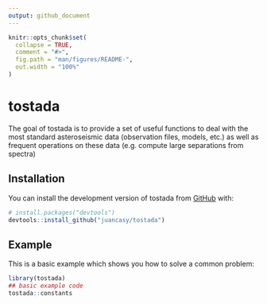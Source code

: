 ```yaml
---
output: github_document
---
```


<!-- README.md is generated from README.Rmd. Please edit that file -->

```r
knitr::opts_chunk$set(
  collapse = TRUE,
  comment = "#>",
  fig.path = "man/figures/README-",
  out.width = "100%"
)
```

# tostada

<!-- badges: start -->
<!-- badges: end -->

The goal of tostada is to provide a set of useful functions to deal with the
most standard asteroseismic data (observation files, models, etc.) as well as
frequent operations on these data (e.g. compute large separations from spectra)

## Installation

You can install the development version of tostada from [GitHub](https://github.com/) with:

``` r
# install.packages("devtools")
devtools::install_github("juancasy/tostada")
```

## Example

This is a basic example which shows you how to solve a common problem:

```r
library(tostada)
## basic example code
tostada::constants
```

```r

```

<!-- You'll still need to render `README.Rmd` regularly, to keep `README.md` up-to-date. `devtools::build_readme()` is handy for this. You could also use GitHub Actions to re-render `README.Rmd` every time you push. An example workflow can be found here: <https://github.com/r-lib/actions/tree/v1/examples>. -->

<!-- You can also embed plots, for example: -->

<!-- ```{r pressure, echo = FALSE} -->
<!-- plot(pressure) -->
<!-- ``` -->

<!-- In that case, don't forget to commit and push the resulting figure files, so they display on GitHub and CRAN. -->
